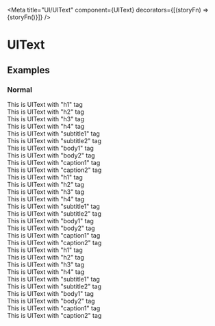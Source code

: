 
<Meta
  title="UI/UIText"
  component={UIText}
  decorators={[(storyFn) => <ChartsProvider>{storyFn()}</ChartsProvider>]}
/>

# UIText

## Examples

### Normal

<Preview>
  <Story name="Normal Weight">
    <UIText tag="h1">This is UIText with "h1" tag</UIText>
    <br />
    <UIText tag="h2">This is UIText with "h2" tag</UIText>
    <br />
    <UIText tag="h3">This is UIText with "h3" tag</UIText>
    <br />
    <UIText tag="h4">This is UIText with "h4" tag</UIText>
    <br />
    <UIText tag="subtitle1" mb={7}>
      This is UIText with "subtitle1" tag
    </UIText>
    <br />
    <UIText tag="subtitle2" mb={7}>
      This is UIText with "subtitle2" tag
    </UIText>
    <br />
    <UIText tag="body1">This is UIText with "body1" tag</UIText>
    <br />
    <UIText tag="body2">This is UIText with "body2" tag</UIText>
    <br />
    <UIText tag="caption1" mb={7}>
      This is UIText with "caption1" tag
    </UIText>
    <br />
    <UIText tag="caption2">This is UIText with "caption2" tag</UIText>
    <br />
  </Story>
</Preview>

<Preview>
  <Story name="Medium Weight">
    <UIText tag="h1" weight="medium">
      This is UIText with "h1" tag
    </UIText>
    <br />
    <UIText tag="h2" weight="medium">
      This is UIText with "h2" tag
    </UIText>
    <br />
    <UIText tag="h3" weight="medium">
      This is UIText with "h3" tag
    </UIText>
    <br />
    <UIText tag="h4" weight="medium">
      This is UIText with "h4" tag
    </UIText>
    <br />
    <UIText tag="subtitle1" weight="medium" mb={7}>
      This is UIText with "subtitle1" tag
    </UIText>
    <br />
    <UIText tag="subtitle2" weight="medium" mb={7}>
      This is UIText with "subtitle2" tag
    </UIText>
    <br />
    <UIText tag="body1" weight="medium">
      This is UIText with "body1" tag
    </UIText>
    <br />
    <UIText tag="body2" weight="medium">
      This is UIText with "body2" tag
    </UIText>
    <br />
    <UIText tag="caption1" weight="medium" mb={7}>
      This is UIText with "caption1" tag
    </UIText>
    <br />
    <UIText tag="caption2" weight="medium">
      This is UIText with "caption2" tag
    </UIText>
    <br />
  </Story>
</Preview>

<Preview>
  <Story name="Bold Weight">
    <UIText tag="h1" weight="bold">
      This is UIText with "h1" tag
    </UIText>
    <br />
    <UIText tag="h2" weight="bold">
      This is UIText with "h2" tag
    </UIText>
    <br />
    <UIText tag="h3" weight="bold">
      This is UIText with "h3" tag
    </UIText>
    <br />
    <UIText tag="h4" weight="bold">
      This is UIText with "h4" tag
    </UIText>
    <br />
    <UIText tag="subtitle1" weight="bold" mb={7}>
      This is UIText with "subtitle1" tag
    </UIText>
    <br />
    <UIText tag="subtitle2" weight="bold" mb={7}>
      This is UIText with "subtitle2" tag
    </UIText>
    <br />
    <UIText tag="body1" weight="bold">
      This is UIText with "body1" tag
    </UIText>
    <br />
    <UIText tag="body2" weight="bold">
      This is UIText with "body2" tag
    </UIText>
    <br />
    <UIText tag="caption1" weight="bold" mb={7}>
      This is UIText with "caption1" tag
    </UIText>
    <br />
    <UIText tag="caption2" weight="bold">
      This is UIText with "caption2" tag
    </UIText>
    <br />
  </Story>
</Preview>
